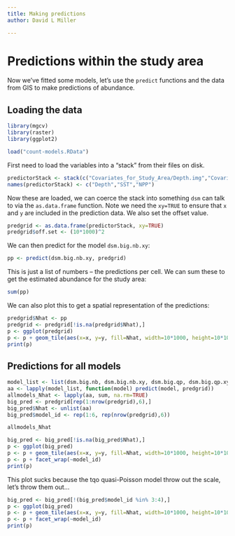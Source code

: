 ```yaml
---
title: Making predictions
author: David L Miller

---
```


# Predictions within the study area

Now we've fitted some models, let's use the `predict` functions and the data from GIS to make predictions of abundance.

## Loading the data

```r
library(mgcv)
library(raster)
library(ggplot2)
```

```r
load("count-models.RData")
```

First need to load the variables into a "stack" from their files on disk.
```r
predictorStack <- stack(c("Covariates_for_Study_Area/Depth.img","Covariates_for_Study_Area/GLOB/CMC/CMC0.2deg/analysed_sst/2004/20040601-CMC-L4SSTfnd-GLOB-v02-fv02.0-CMC0.2deg-analysed_sst.img","Covariates_for_Study_Area/VGPM/Rasters/vgpm.2004153.hdf.gz.img"))
names(predictorStack) <- c("Depth","SST","NPP")
```

Now these are loaded, we can coerce the stack into something `dsm` can talk to via the `as.data.frame` function. Note we need the `xy=TRUE` to ensure that `x` and `y` are included in the prediction data. We also set the offset value.

```r
predgrid <- as.data.frame(predictorStack, xy=TRUE)
predgrid$off.set <- (10*1000)^2
```

We can then predict for the model `dsm.big.nb.xy`:
```r
pp <- predict(dsm.big.nb.xy, predgrid)
```
This is just a list of numbers -- the predictions per cell. We can sum these to get the estimated abundance for the study area:
```r
sum(pp)
```
We can also plot this to get a spatial representation of the predictions:
```r
predgrid$Nhat <- pp
predgrid <- predgrid[!is.na(predgrid$Nhat),]
p <- ggplot(predgrid)
p <- p + geom_tile(aes(x=x, y=y, fill=Nhat, width=10*1000, height=10*1000))
print(p)
```


## Predictions for all models

```r
model_list <- list(dsm.big.nb, dsm.big.nb.xy, dsm.big.qp, dsm.big.qp.xy, dsm.big.tw, dsm.big.tw.xy)
aa <- lapply(model_list, function(model) predict(model, predgrid))
allmodels_Nhat <- lapply(aa, sum, na.rm=TRUE)
big_pred <- predgrid[rep(1:nrow(predgrid),6),]
big_pred$Nhat <- unlist(aa)
big_pred$model_id <- rep(1:6, rep(nrow(predgrid),6))
```

```r
allmodels_Nhat
```


```r
big_pred <- big_pred[!is.na(big_pred$Nhat),]
p <- ggplot(big_pred)
p <- p + geom_tile(aes(x=x, y=y, fill=Nhat, width=10*1000, height=10*1000))
p <- p + facet_wrap(~model_id)
print(p)
```

This plot sucks because the tqo quasi-Poisson model throw out the scale, let's throw them out...

```r
big_pred <- big_pred[!(big_pred$model_id %in% 3:4),]
p <- ggplot(big_pred)
p <- p + geom_tile(aes(x=x, y=y, fill=Nhat, width=10*1000, height=10*1000))
p <- p + facet_wrap(~model_id)
print(p)
```